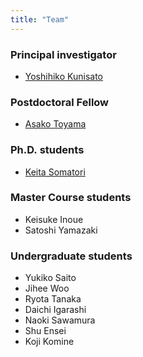 ```yaml
---
title: "Team"
---
```


### Principal investigator

- [Yoshihiko Kunisato](yoshihiko-kunisato.html)


### Postdoctoral Fellow

- [Asako Toyama](https://t-asa.github.io/homepage/index.html)

### Ph.D. students

- [Keita Somatori](https://ksomatori.github.io/homepage/index.html)

### Master Course students

- Keisuke Inoue
- Satoshi Yamazaki

### Undergraduate students

- Yukiko Saito
- Jihee Woo
- Ryota Tanaka
- Daichi Igarashi
- Naoki Sawamura
- Shu Ensei
- Koji Komine